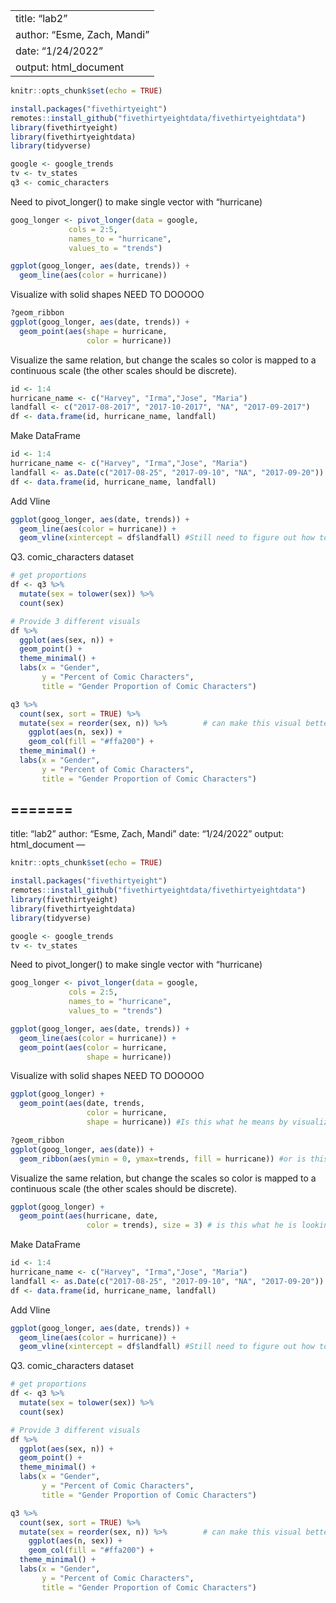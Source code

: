 
---
title: "lab2"
author: "Esme, Zach, Mandi"
date: "1/24/2022"
output: html_document
---

```{r setup, include=FALSE}
knitr::opts_chunk$set(echo = TRUE)
```

```{r load-data}
install.packages("fivethirtyeight")
remotes::install_github("fivethirtyeightdata/fivethirtyeightdata")
library(fivethirtyeight)
library(fivethirtyeightdata)
library(tidyverse)
```


```{r}
google <- google_trends
tv <- tv_states
q3 <- comic_characters
```

Need to pivot_longer() to make single vector with "hurricane)
```{r}
goog_longer <- pivot_longer(data = google,
             cols = 2:5,
             names_to = "hurricane",
             values_to = "trends")
```

```{r}
ggplot(goog_longer, aes(date, trends)) +
  geom_line(aes(color = hurricane))
```

Visualize with solid shapes NEED TO DOOOOO
```{r}
?geom_ribbon
ggplot(goog_longer, aes(date, trends)) +
  geom_point(aes(shape = hurricane,
                 color = hurricane))
```

Visualize the same relation, but change the scales so color is mapped to a continuous scale (the other scales should be discrete).
```{r}
id <- 1:4
hurricane_name <- c("Harvey", "Irma","Jose", "Maria")
landfall <- c("2017-08-2017", "2017-10-2017", "NA", "2017-09-2017")
df <- data.frame(id, hurricane_name, landfall)
```

Make DataFrame
```{r}
id <- 1:4
hurricane_name <- c("Harvey", "Irma","Jose", "Maria")
landfall <- as.Date(c("2017-08-25", "2017-09-10", "NA", "2017-09-20"))
df <- data.frame(id, hurricane_name, landfall)
```

Add Vline
```{r}
ggplot(goog_longer, aes(date, trends)) +
  geom_line(aes(color = hurricane)) +
  geom_vline(xintercept = df$landfall) #Still need to figure out how to either make them match the colors of goog_longer$hurricane or to add labels to the vlines
```

Q3. comic_characters dataset
<!-- working on this -->
```{r}
# get proportions
df <- q3 %>%
  mutate(sex = tolower(sex)) %>% 
  count(sex)

# Provide 3 different visuals
df %>% 
  ggplot(aes(sex, n)) +
  geom_point() +
  theme_minimal() +
  labs(x = "Gender",
       y = "Percent of Comic Characters",
       title = "Gender Proportion of Comic Characters")

q3 %>% 
  count(sex, sort = TRUE) %>% 
  mutate(sex = reorder(sex, n)) %>%        # can make this visual better
    ggplot(aes(n, sex)) +
    geom_col(fill = "#ffa200") +
  theme_minimal() +
  labs(x = "Gender",
       y = "Percent of Comic Characters",
       title = "Gender Proportion of Comic Characters")

```

=======
---
title: "lab2"
author: "Esme, Zach, Mandi"
date: "1/24/2022"
output: html_document
---

```{r setup, include=FALSE}
knitr::opts_chunk$set(echo = TRUE)
```

```{r load-data}
install.packages("fivethirtyeight")
remotes::install_github("fivethirtyeightdata/fivethirtyeightdata")
library(fivethirtyeight)
library(fivethirtyeightdata)
library(tidyverse)
```


```{r}
google <- google_trends
tv <- tv_states
```

Need to pivot_longer() to make single vector with "hurricane)
```{r}
goog_longer <- pivot_longer(data = google,
             cols = 2:5,
             names_to = "hurricane",
             values_to = "trends")
```


```{r}
ggplot(goog_longer, aes(date, trends)) +
  geom_line(aes(color = hurricane)) +
  geom_point(aes(color = hurricane,
                 shape = hurricane))
```

Visualize with solid shapes NEED TO DOOOOO
```{r}
ggplot(goog_longer) +
  geom_point(aes(date, trends, 
                 color = hurricane,
                 shape = hurricane)) #Is this what he means by visualizing with solid shapes?

?geom_ribbon
ggplot(goog_longer, aes(date)) +
  geom_ribbon(aes(ymin = 0, ymax=trends, fill = hurricane)) #or is this what he wants?
```

Visualize the same relation, but change the scales so color is mapped to a continuous scale (the other scales should be discrete).
```{r}
ggplot(goog_longer) +
  geom_point(aes(hurricane, date,
                 color = trends), size = 3) # is this what he is looking for?
```

Make DataFrame
```{r}
id <- 1:4
hurricane_name <- c("Harvey", "Irma","Jose", "Maria")
landfall <- as.Date(c("2017-08-25", "2017-09-10", "NA", "2017-09-20"))
df <- data.frame(id, hurricane_name, landfall)
```

Add Vline
```{r}
ggplot(goog_longer, aes(date, trends)) +
  geom_line(aes(color = hurricane)) +
  geom_vline(xintercept = df$landfall) #Still need to figure out how to either make them match the colors of goog_longer$hurricane or to add labels to the vlines
```

Q3. comic_characters dataset
<!-- working on this -->
```{r}
# get proportions
df <- q3 %>%
  mutate(sex = tolower(sex)) %>% 
  count(sex)

# Provide 3 different visuals
df %>% 
  ggplot(aes(sex, n)) +
  geom_point() +
  theme_minimal() +
  labs(x = "Gender",
       y = "Percent of Comic Characters",
       title = "Gender Proportion of Comic Characters")

q3 %>% 
  count(sex, sort = TRUE) %>% 
  mutate(sex = reorder(sex, n)) %>%        # can make this visual better
    ggplot(aes(n, sex)) +
    geom_col(fill = "#ffa200") +
  theme_minimal() +
  labs(x = "Gender",
       y = "Percent of Comic Characters",
       title = "Gender Proportion of Comic Characters")

```
